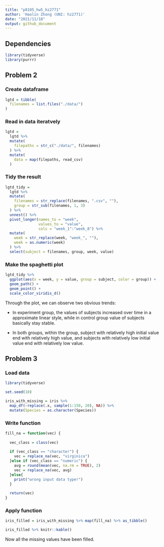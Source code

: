 ```yaml
---
title: "p8105_hw5_hz2771"
author: 'Haolin Zhong (UNI: hz2771)'
date: "2021/11/18"
output: github_document
---
```


## Dependencies

```r
library(tidyverse)
library(purrr)
```


## Problem 2

### Create dataframe

```r
lgtd = tibble(
  filenames = list.files("./data/")
)
```

### Read in data iteratvely

```r
lgtd = 
  lgtd %>% 
  mutate(
    filepaths = str_c("./data/", filenames)    
  ) %>% 
  mutate(
    data = map(filepaths, read_csv)
  )
```

### Tidy the result

```r
lgtd_tidy = 
  lgtd %>% 
  mutate(
    filenames = str_replace(filenames, ".csv", ""),
    group = str_sub(filenames, 1, 3)
  ) %>% 
  unnest() %>% 
  pivot_longer(names_to = "week", 
               values_to = "value", 
               cols = "week_1":"week_8") %>% 
  mutate(
    week = str_replace(week, "week_", ""),
    week = as.numeric(week)
  ) %>% 
  select(subject = filenames, group, week, value)
```

### Make the spaghetti plot

```r
lgtd_tidy %>% 
  ggplot(aes(x = week, y = value, group = subject, color = group)) +
  geom_path() +
  geom_point() +
  scale_color_viridis_d()
```

Through the plot, we can observe two obvious trends:

- In experiment group, the values of subjects increased over time in a approximate linear style, while in control group value of subjects basically stay stable.

- In both groups, within the group, subject with relatively high initial value end with relatively high value, and subjects with relatively low initial value end with relatively low value.


## Problem 3

### Load data

```r
library(tidyverse)

set.seed(10)

iris_with_missing = iris %>% 
  map_df(~replace(.x, sample(1:150, 20), NA)) %>%
  mutate(Species = as.character(Species))
```


### Write function

```r
fill_na = function(vec) {
  
  vec_class = class(vec)
  
  if (vec_class == "character") {
    vec = replace_na(vec, "virginica")
  }else if (vec_class == "numeric") {
    avg = round(mean(vec, na.rm = TRUE), 2)
    vec = replace_na(vec, avg)
  }else{
    print("wrong input data type!")
  }
  
  return(vec)
}
```

### Apply function

```r
iris_filled = iris_with_missing %>% map(fill_na) %>% as_tibble()

iris_filled %>% knitr::kable()
```

Now all the missing values have been filled.
